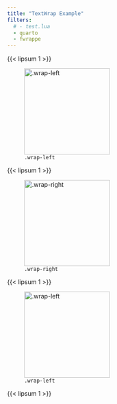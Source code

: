 ```yaml
---
title: "TextWrap Example"
filters:
  # - test.lua
  - quarto
  - fwrappe
---
```


{{< lipsum 1 >}}

![`.wrap-left`](https://live.staticflickr.com/5042/5362356515_9d782e74f6_b.jpg){#fig-green width=200 .wrap-left}

{{< lipsum 1 >}}

![`.wrap-right`](https://live.staticflickr.com/3116/2295096211_1c641c008e_b.jpg){#fig-coffee width=200 .wrap-right}

{{< lipsum 1 >}}

![`.wrap-left`](https://upload.wikimedia.org/wikipedia/commons/9/93/Phaseolus_vulgaris_white_beans%2C_witte_boon.jpg){#fig-white width=200 .wrap-left}

{{< lipsum 1 >}}